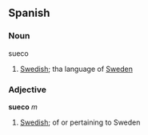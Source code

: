==Spanish==
===Noun===
;sueco
#[[Swedish]]; tha language of [[Sweden]]
===Adjective===
'''sueco''' ''m''
#[[Swedish]]; of or pertaining to Sweden